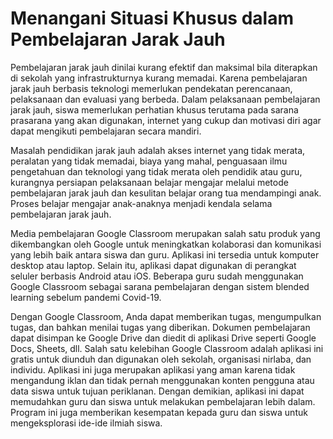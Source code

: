 # Menangani Situasi Khusus dalam Pembelajaran Jarak Jauh

Pembelajaran jarak jauh dinilai kurang efektif dan maksimal bila diterapkan di sekolah yang infrastrukturnya kurang memadai. Karena pembelajaran jarak jauh berbasis teknologi memerlukan pendekatan perencanaan, pelaksanaan dan evaluasi yang berbeda. Dalam pelaksanaan pembelajaran jarak jauh, siswa memerlukan perhatian khusus terutama pada sarana prasarana yang akan digunakan, internet yang cukup dan motivasi diri agar dapat mengikuti pembelajaran secara mandiri. 

Masalah pendidikan jarak jauh adalah akses internet yang tidak merata, peralatan yang tidak memadai, biaya yang mahal, penguasaan ilmu pengetahuan dan teknologi yang tidak merata oleh pendidik atau guru, kurangnya persiapan pelaksanaan belajar mengajar melalui metode pembelajaran jarak jauh dan kesulitan belajar orang tua mendampingi anak. Proses belajar mengajar anak-anaknya menjadi kendala selama pembelajaran jarak jauh.

Media pembelajaran Google Classroom merupakan salah satu produk yang dikembangkan oleh Google untuk meningkatkan kolaborasi dan komunikasi yang lebih baik antara siswa dan guru. Aplikasi ini tersedia untuk komputer desktop atau laptop. Selain itu, aplikasi dapat digunakan di perangkat seluler berbasis Android atau iOS. Beberapa guru sudah menggunakan Google Classroom sebagai sarana pembelajaran dengan sistem blended learning sebelum pandemi Covid-19.

Dengan Google Classroom, Anda dapat memberikan tugas, mengumpulkan tugas, dan bahkan menilai tugas yang diberikan. Dokumen pembelajaran dapat disimpan ke Google Drive dan diedit di aplikasi Drive seperti Google Docs, Sheets, dll. Salah satu kelebihan Google Classroom adalah aplikasi ini gratis untuk diunduh dan digunakan oleh sekolah, organisasi nirlaba, dan individu. Aplikasi ini juga merupakan aplikasi yang aman karena tidak mengandung iklan dan tidak pernah menggunakan konten pengguna atau data siswa untuk tujuan periklanan. Dengan demikian, aplikasi ini dapat memudahkan guru dan siswa untuk melakukan pembelajaran lebih dalam. Program ini juga memberikan kesempatan kepada guru dan siswa untuk mengeksplorasi ide-ide ilmiah siswa.
